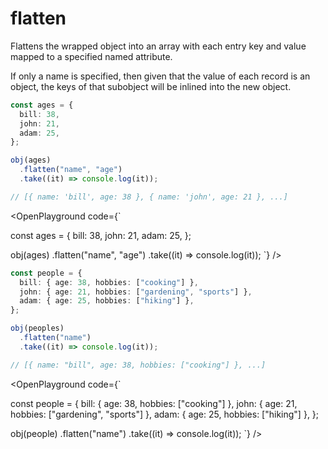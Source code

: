 
# flatten

Flattens the wrapped object into an array with each entry key and value mapped to a specified named attribute.

If only a name is specified, then given that the value of each record is an object, the keys of that subobject will be inlined into the new object.

```ts copy
const ages = {
  bill: 38,
  john: 21,
  adam: 25,
};

obj(ages)
  .flatten("name", "age")
  .take((it) => console.log(it));

// [{ name: 'bill', age: 38 }, { name: 'john', age: 21 }, ...]
```

<OpenPlayground code={`

const ages = {
   bill: 38,
   john: 21,
   adam: 25,
};

obj(ages)
   .flatten("name", "age")
   .take((it) => console.log(it));
`} />

```ts copy
const people = {
  bill: { age: 38, hobbies: ["cooking"] },
  john: { age: 21, hobbies: ["gardening", "sports"] },
  adam: { age: 25, hobbies: ["hiking"] },
};

obj(peoples)
  .flatten("name")
  .take((it) => console.log(it));

// [{ name: "bill", age: 38, hobbies: ["cooking"] }, ...]
```

<OpenPlayground code={`

const people = {
  bill: { age: 38, hobbies: ["cooking"] },
  john: { age: 21, hobbies: ["gardening", "sports"] },
  adam: { age: 25, hobbies: ["hiking"] },
};

obj(people)
  .flatten("name")
  .take((it) => console.log(it));
`} />